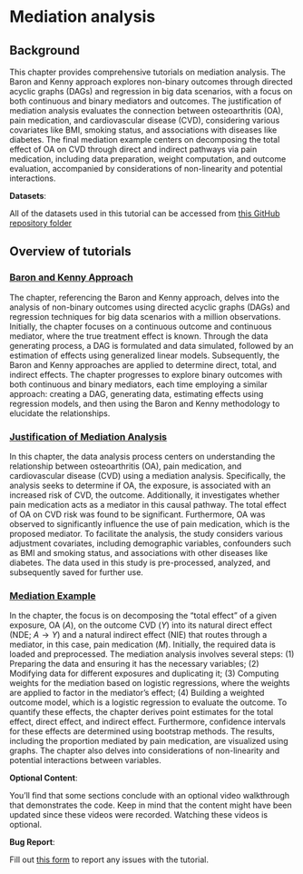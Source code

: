 # Mediation analysis {.unnumbered}

## Background

This chapter provides comprehensive tutorials on mediation analysis. The Baron and Kenny approach explores non-binary outcomes through directed acyclic graphs (DAGs) and regression in big data scenarios, with a focus on both continuous and binary mediators and outcomes. The justification of mediation analysis evaluates the connection between osteoarthritis (OA), pain medication, and cardiovascular disease (CVD), considering various covariates like BMI, smoking status, and associations with diseases like diabetes. The final mediation example centers on decomposing the total effect of OA on CVD through direct and indirect pathways via pain medication, including data preparation, weight computation, and outcome evaluation, accompanied by considerations of non-linearity and potential interactions.

::: callout-important
**Datasets**:

All of the datasets used in this tutorial can be accessed from [this GitHub repository folder](https://github.com/ehsanx/EpiMethods/tree/main/Data/mediation)
:::

## Overview of tutorials

### [Baron and Kenny Approach](mediation1.html)

The chapter, referencing the Baron and Kenny approach, delves into the analysis of non-binary outcomes using directed acyclic graphs (DAGs) and regression techniques for big data scenarios with a million observations. Initially, the chapter focuses on a continuous outcome and continuous mediator, where the true treatment effect is known. Through the data generating process, a DAG is formulated and data simulated, followed by an estimation of effects using generalized linear models. Subsequently, the Baron and Kenny approaches are applied to determine direct, total, and indirect effects. The chapter progresses to explore binary outcomes with both continuous and binary mediators, each time employing a similar approach: creating a DAG, generating data, estimating effects using regression models, and then using the Baron and Kenny methodology to elucidate the relationships.

### [Justification of Mediation Analysis](mediation2.html)

In this chapter, the data analysis process centers on understanding the relationship between osteoarthritis (OA), pain medication, and cardiovascular disease (CVD) using a mediation analysis. Specifically, the analysis seeks to determine if OA, the exposure, is associated with an increased risk of CVD, the outcome. Additionally, it investigates whether pain medication acts as a mediator in this causal pathway. The total effect of OA on CVD risk was found to be significant. Furthermore, OA was observed to significantly influence the use of pain medication, which is the proposed mediator. To facilitate the analysis, the study considers various adjustment covariates, including demographic variables, confounders such as BMI and smoking status, and associations with other diseases like diabetes. The data used in this study is pre-processed, analyzed, and subsequently saved for further use.

### [Mediation Example](mediation3.html)

In the chapter, the focus is on decomposing the "total effect" of a given exposure, OA ($A$), on the outcome CVD ($Y$) into its natural direct effect (NDE; $A \rightarrow Y$) and a natural indirect effect (NIE) that routes through a mediator, in this case, pain medication ($M$). Initially, the required data is loaded and preprocessed. The mediation analysis involves several steps: (1) Preparing the data and ensuring it has the necessary variables; (2) Modifying data for different exposures and duplicating it; (3) Computing weights for the mediation based on logistic regressions, where the weights are applied to factor in the mediator's effect; (4) Building a weighted outcome model, which is a logistic regression to evaluate the outcome. To quantify these effects, the chapter derives point estimates for the total effect, direct effect, and indirect effect. Furthermore, confidence intervals for these effects are determined using bootstrap methods. The results, including the proportion mediated by pain medication, are visualized using graphs. The chapter also delves into considerations of non-linearity and potential interactions between variables.

::: callout-tip
**Optional Content**:

You'll find that some sections conclude with an optional video walkthrough that demonstrates the code. Keep in mind that the content might have been updated since these videos were recorded. Watching these videos is optional.
:::

::: callout-warning
**Bug Report**:

Fill out [this form](https://forms.gle/YSwuiebtb1E9wjHu9) to report any issues with the tutorial.
:::
